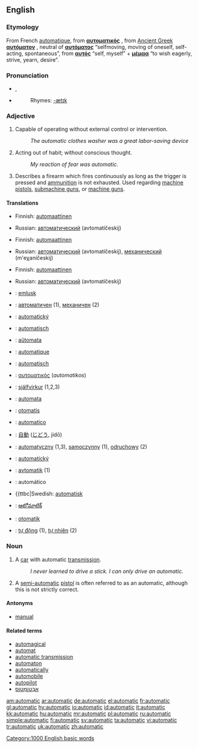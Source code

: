 ==English==

===Etymology===
From French [[automatique]], from {{Gr.}} '''[[αυτοματικός]]''' {{italbrac|automatikos}}, from [[Ancient Greek]] '''[[αυτόματον]]''' {{italbrac|automaton}}, neutral of '''[[αυτόματος]]''' {{italbrac|automatos}} “selfmoving, moving of oneself, self-acting, spontaneous”, from '''[[αυτός]]''' {{italbrac|autos}} “self, myself” + '''[[μέμαα]]''' {{italbrac|memaa}} “to wish eagerly, strive, yearn, desire”.

===Pronunciation===
*{{IPA|/ˌɔːtəˈmætɪk/}}, {{SAMPA|/%O:t@"m{tIk/}}
*{{audio|en-us-automatic.ogg|Audio (US)}}
*:Rhymes: [[Rhymes:English:-ætɪk|-ætɪk]]

===Adjective===
{{en-adj|-}}

# Capable of operating without external control or intervention.
#: ''The automatic clothes washer was a great labor-saving device''
# Acting out of habit; without conscious thought.
#: ''My reaction of fear was automatic.''
# Describes a firearm which fires continuously as long as the trigger is pressed and [[ammunition]] is not exhausted. Used regarding [[machine pistol]]s, [[submachine gun]]s, or [[machine gun]]s.

====Translations====
{{trans-top|capable of operating without external control}}
*Finnish: [[automaattinen]]
{{trans-mid}}
*Russian: [[автоматический]] (avtomatíčeskij)
{{trans-bottom}}

{{trans-top|acting without conscious thought}}
*Finnish: [[automaattinen]]
{{trans-mid}}
*Russian: [[автоматический]] (avtomatíčeskij), [[механический]] (m'eχaníčeskij) 
{{trans-bottom}}

{{trans-top|describing a firearm which fires continuously}}
*Finnish: [[automaattinen]]
{{trans-mid}}
*Russian: [[автоматический]] (avtomatíčeskij)
{{trans-bottom}}

{{checktrans}}
{{trans-top|translations to be checked}}
*{{ttbc|Breton}}: [[emlusk]]
*{{ttbc|Bulgarian}}: [[автоматичен]] {{m}} (1), [[механичен]] {{m}} (2)
*{{ttbc|Czech}}: [[automatický]]
*{{ttbc|Dutch}}: [[automatisch]]
*{{ttbc|Esperanto}}: [[aŭtomata]]
*{{ttbc|French}}: [[automatique]]
*{{ttbc|German}}: [[automatisch]]
*{{ttbc|Greek}}: [[αυτοματικός]] (''automatikos'') {{m}}
*{{ttbc|Icelandic}}: [[sjálfvirkur]] (1,2,3)
*{{ttbc|Ido}}: [[automata]]
{{trans-mid}}
*{{ttbc|Indonesian}}: [[otomatis]]
*{{ttbc|Italian}}: [[automatico]]
*{{ttbc|Japanese}}: [[自動]] ([[じどう]], jidō)
*{{ttbc|Polish}}: [[automatyczny]] (1,3), [[samoczynny]] (1), [[odruchowy]] (2)
*{{ttbc|Slovak}}: [[automatický]]
*{{ttbc|Slovene}}: [[avtomatik]] {{m}} (1)
*{{ttbc|Spanish}}: automático
*{{ttbc|Swedish: [[automatisk]]
*{{ttbc|Telugu}}: [[ఆటోమాటిక్]]
*{{ttbc|Turkish}}: [[otomatik]]
*{{ttbc|Vietnamese}}: [[tự động]] (1), [[tự nhiên]] (2)
{{trans-bottom}}

===Noun===
{{en-noun}}

# A [[car]] with automatic [[transmission]].
#: ''I never learned to drive a stick. I can only drive an automatic.''
# A [[semi-automatic]] [[pistol]] is often referred to as an automatic, although this is not strictly correct.

====Antonyms====
*[[manual]]

====Related terms====
*[[automagical]]
*[[automat]]
*[[automatic transmission]]
*[[automaton]]
*[[automatically]]
*[[automobile]]
*[[autopilot]]
*[[אַבְטוֹמְטוֹס]]

[[Category:1000 English basic words]]

[[am:automatic]]
[[ar:automatic]]
[[de:automatic]]
[[el:automatic]]
[[fr:automatic]]
[[gl:automatic]]
[[hy:automatic]]
[[io:automatic]]
[[id:automatic]]
[[it:automatic]]
[[kk:automatic]]
[[hu:automatic]]
[[mr:automatic]]
[[pl:automatic]]
[[ru:automatic]]
[[simple:automatic]]
[[fi:automatic]]
[[sv:automatic]]
[[ta:automatic]]
[[vi:automatic]]
[[tr:automatic]]
[[uk:automatic]]
[[zh:automatic]]